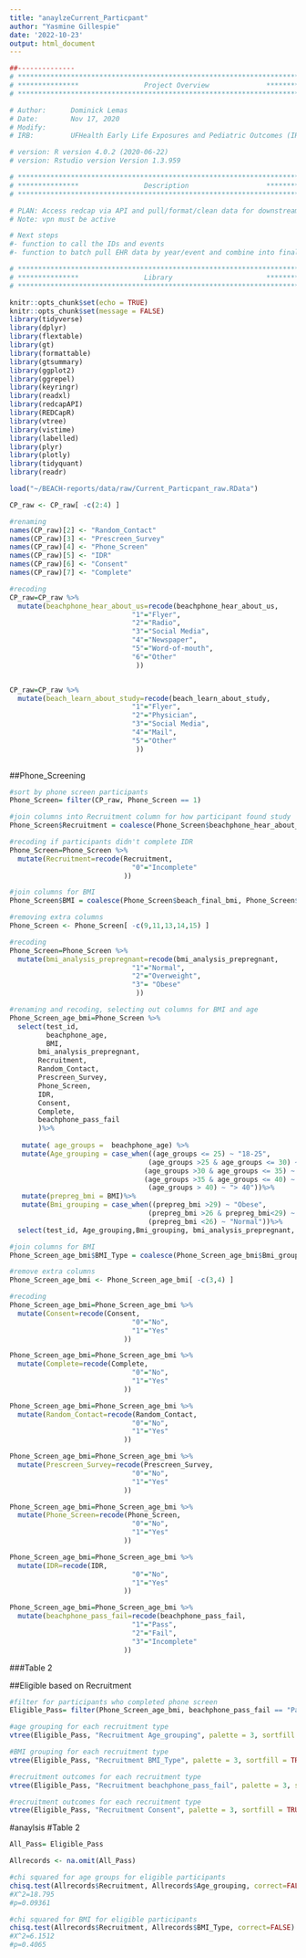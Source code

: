 ```yaml
---
title: "anaylzeCurrent_Particpant"
author: "Yasmine Gillespie"
date: '2022-10-23'
output: html_document
---
```


```r
##-------------- 
# **************************************************************************** #
# ***************                Project Overview              *************** #
# **************************************************************************** #

# Author:      Dominick Lemas
# Date:        Nov 17, 2020 
# Modify:      
# IRB:         UFHealth Early Life Exposures and Pediatric Outcomes (IRB201601899) 

# version: R version 4.0.2 (2020-06-22)
# version: Rstudio version Version 1.3.959 

# **************************************************************************** #
# ***************                Description                   *************** #
# **************************************************************************** #

# PLAN: Access redcap via API and pull/format/clean data for downstream analysis.
# Note: vpn must be active

# Next steps
#- function to call the IDs and events
#- function to batch pull EHR data by year/event and combine into final dataset. 


```

```r

# **************************************************************************** #
# ***************                Library                       *************** #
# **************************************************************************** #

knitr::opts_chunk$set(echo = TRUE)
knitr::opts_chunk$set(message = FALSE)
library(tidyverse)
library(dplyr)
library(flextable)
library(gt)
library(formattable)
library(gtsummary)
library(ggplot2)
library(ggrepel)
library(keyringr)
library(readxl)
library(redcapAPI)
library(REDCapR)
library(vtree)
library(vistime)
library(labelled)
library(plyr)
library(plotly)
library(tidyquant)
library(readr)
```

```r
load("~/BEACH-reports/data/raw/Current_Particpant_raw.RData")
```

```r
CP_raw <- CP_raw[ -c(2:4) ]

```

```r
#renaming
names(CP_raw)[2] <- "Random_Contact"
names(CP_raw)[3] <- "Prescreen_Survey"
names(CP_raw)[4] <- "Phone_Screen"
names(CP_raw)[5] <- "IDR"
names(CP_raw)[6] <- "Consent"
names(CP_raw)[7] <- "Complete"
```

```r
#recoding
CP_raw=CP_raw %>%
  mutate(beachphone_hear_about_us=recode(beachphone_hear_about_us,
                              "1"="Flyer",
                              "2"="Radio",
                              "3"="Social Media",
                              "4"="Newspaper",
                              "5"="Word-of-mouth",
                              "6"="Other"
                               ))


CP_raw=CP_raw %>%
  mutate(beach_learn_about_study=recode(beach_learn_about_study,
                              "1"="Flyer",
                              "2"="Physician",
                              "3"="Social Media",
                              "4"="Mail",
                              "5"="Other"
                               ))
                              
```


##Phone_Screening
```r
#sort by phone screen participants
Phone_Screen= filter(CP_raw, Phone_Screen == 1)
```

```r
#join columns into Recruitment column for how participant found study
Phone_Screen$Recruitment = coalesce(Phone_Screen$beachphone_hear_about_us, Phone_Screen$beach_learn_about_study, Phone_Screen$IDR)

#recoding if participants didn't complete IDR
Phone_Screen=Phone_Screen %>%
  mutate(Recruitment=recode(Recruitment,
                              "0"="Incomplete"
                            ))

```

```r
#join columns for BMI
Phone_Screen$BMI = coalesce(Phone_Screen$beach_final_bmi, Phone_Screen$beachphone_prepreg_bmi)
```

```r
#removing extra columns
Phone_Screen <- Phone_Screen[ -c(9,11,13,14,15) ]
```

```r
#recoding
Phone_Screen=Phone_Screen %>%
  mutate(bmi_analysis_prepregnant=recode(bmi_analysis_prepregnant,
                              "1"="Normal",
                              "2"="Overweight",
                              "3"= "Obese"
                               ))
```

```r
#renaming and recoding, selecting out columns for BMI and age
Phone_Screen_age_bmi=Phone_Screen %>%
  select(test_id,
         beachphone_age,
         BMI,
       bmi_analysis_prepregnant,
       Recruitment,
       Random_Contact,
       Prescreen_Survey,
       Phone_Screen,
       IDR,
       Consent,
       Complete,
       beachphone_pass_fail
       )%>%
  
   mutate( age_groups =  beachphone_age) %>%
   mutate(Age_grouping = case_when((age_groups <= 25) ~ "18-25",
                                  (age_groups >25 & age_groups <= 30) ~ "26-30",
                                 (age_groups >30 & age_groups <= 35) ~ "31-35",
                                 (age_groups >35 & age_groups <= 40) ~ "36-40",
                                  (age_groups > 40) ~ "> 40"))%>%
   mutate(prepreg_bmi = BMI)%>%
   mutate(Bmi_grouping = case_when((prepreg_bmi >29) ~ "Obese",
                                  (prepreg_bmi >26 & prepreg_bmi<29) ~ "Overweight",
                                  (prepreg_bmi <26) ~ "Normal"))%>%
  select(test_id, Age_grouping,Bmi_grouping, bmi_analysis_prepregnant, Recruitment, Consent,Complete, beachphone_pass_fail, Random_Contact,Prescreen_Survey,Phone_Screen, IDR)

```

```r
#join columns for BMI
Phone_Screen_age_bmi$BMI_Type = coalesce(Phone_Screen_age_bmi$Bmi_grouping, Phone_Screen_age_bmi$bmi_analysis_prepregnant)
```

```r
#remove extra columns
Phone_Screen_age_bmi <- Phone_Screen_age_bmi[ -c(3,4) ]
```

```r
#recoding
Phone_Screen_age_bmi=Phone_Screen_age_bmi %>%
  mutate(Consent=recode(Consent,
                              "0"="No",
                              "1"="Yes"
                            ))

Phone_Screen_age_bmi=Phone_Screen_age_bmi %>%
  mutate(Complete=recode(Complete,
                              "0"="No",
                              "1"="Yes"
                            ))

Phone_Screen_age_bmi=Phone_Screen_age_bmi %>%
  mutate(Random_Contact=recode(Random_Contact,
                              "0"="No",
                              "1"="Yes"
                            ))

Phone_Screen_age_bmi=Phone_Screen_age_bmi %>%
  mutate(Prescreen_Survey=recode(Prescreen_Survey,
                              "0"="No",
                              "1"="Yes"
                            ))

Phone_Screen_age_bmi=Phone_Screen_age_bmi %>%
  mutate(Phone_Screen=recode(Phone_Screen,
                              "0"="No",
                              "1"="Yes"
                            ))

Phone_Screen_age_bmi=Phone_Screen_age_bmi %>%
  mutate(IDR=recode(IDR,
                              "0"="No",
                              "1"="Yes"
                            ))

Phone_Screen_age_bmi=Phone_Screen_age_bmi %>%
  mutate(beachphone_pass_fail=recode(beachphone_pass_fail,
                              "1"="Pass",
                              "2"="Fail",
                              "3"="Incomplete"
                            ))

```

###Table 2

##Eligible based on Recruitment 
```r
#filter for participants who completed phone screen
Eligible_Pass= filter(Phone_Screen_age_bmi, beachphone_pass_fail == "Pass")
```

```r
#age grouping for each recruitment type
vtree(Eligible_Pass, "Recruitment Age_grouping", palette = 3, sortfill = TRUE, horiz=FALSE)
```

```r
#BMI grouping for each recruitment type
vtree(Eligible_Pass, "Recruitment BMI_Type", palette = 3, sortfill = TRUE, horiz=FALSE)
```

```r
#recruitment outcomes for each recruitment type
vtree(Eligible_Pass, "Recruitment beachphone_pass_fail", palette = 3, sortfill = TRUE, horiz=FALSE)
```

```r
#recruitment outcomes for each recruitment type
vtree(Eligible_Pass, "Recruitment Consent", palette = 3, sortfill = TRUE, horiz=FALSE)
```

#anaylsis
#Table 2
```r
All_Pass= Eligible_Pass
```

```r
Allrecords <- na.omit(All_Pass) 
```

```r
#chi squared for age groups for eligible participants 
chisq.test(Allrecords$Recruitment, Allrecords$Age_grouping, correct=FALSE)
#X^2=18.795
#p=0.09361
```

```r
#chi squared for BMI for eligible participants
chisq.test(Allrecords$Recruitment, Allrecords$BMI_Type, correct=FALSE)
#X^2=6.1512
#p=0.4065
```
